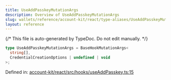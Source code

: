 ```yaml
---
title: UseAddPasskeyMutationArgs
description: Overview of UseAddPasskeyMutationArgs
slug: wallets/reference/account-kit/react/type-aliases/UseAddPasskeyMutationArgs
layout: reference
---
```


{/* This file is auto-generated by TypeDoc. Do not edit manually. */}

```ts
type UseAddPasskeyMutationArgs = BaseHookMutationArgs<
  string[],
  CredentialCreationOptions | undefined | void
>;
```

Defined in: [account-kit/react/src/hooks/useAddPasskey.ts:15](https://github.com/alchemyplatform/aa-sdk/blob/c1a84188d03473acac2fdb49fb7cd7fdba73169b/account-kit/react/src/hooks/useAddPasskey.ts#L15)
